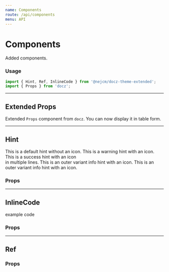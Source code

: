 ```yaml
---
name: Components
route: /api/components
menu: API
---
```



# Components

Added components.

### Usage

```jsx
import { Hint, Ref, InlineCode } from '@nejcm/docz-theme-extended';
import { Props } from 'docz';
```

<hr />

## Extended Props

Extended `Props` component from `docz`. You can now display it in table form.

<Playground>
  <Props table={true} of={Ref} />
</Playground>

<hr />

## Hint

<Playground>
  <Hint icon={false}>This is a default hint without an icon.</Hint>
  <Hint type="warning">This is a warning hint with an icon.</Hint>
  <Hint type="success">
    This is a success hint with an icon
    <br />
    in multiple lines.
  </Hint>
  <Hint type="info" variant="outer">
    This is an outer variant info hint with an icon.
  </Hint>
  <Hint type="danger" variant="outer">
    This is an outer variant info hint with an icon.
  </Hint>
</Playground>

### Props

<Props table={true} of={Hint} />

<hr />

## InlineCode

<Playground>
  <InlineCode>example code</InlineCode>
</Playground>

### Props

<Props table={true} of={InlineCode} />

<hr />

## Ref

<Playground>
  <Ref name="Ref to something - introduction" to="/#" />
</Playground>

### Props

<Props table={true} of={Ref} />

